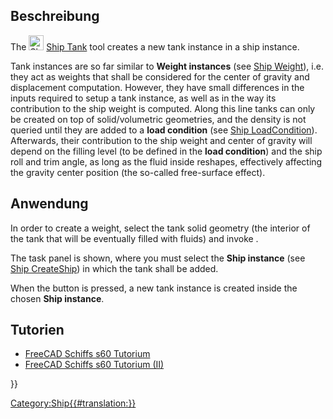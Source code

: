 <languages/>

{{Docnav/de
|[[Ship_Weight/de|Gewicht]]
|[[Ship_Capacity/de|Tankkapazität]]
|[[Ship_Workbench/de|Ship]]
|IconL=Ship_Weight.svg
|IconR=Ship_Capacity.svg
|IconC=Workbench_Ship.svg
}}

{{GuiCommand/de
|Name=Ship Tank
|Name/de=Ship Tank
|MenuLocation=Weights → Create a new tank
|Workbenches=[[Ship_Workbench/de|Ship]]
|Shortcut=
|SeeAlso=
}}

<span id="Description"></span>
==Beschreibung==

The [[Image:Ship_Tank.svg|24px]] [[Ship_Tank|Ship Tank]] tool creates a new tank instance in a ship instance.

Tank instances are so far similar to '''Weight instances''' (see [[Ship_Weight|Ship Weight]]), i.e. they act as weights that shall be considered for the center of gravity and displacement computation. However, they have small differences in the inputs required to setup a tank instance, as well as in the way its contribution to the ship weight is computed. Along this line tanks can only be created on top of solid/volumetric geometries, and the density is not queried until they are added to a '''load condition''' (see [[Ship_LoadCondition|Ship LoadCondition]]). Afterwards, their contribution to the ship weight and center of gravity will depend on the filling level (to be defined in the '''load condition''') and the ship roll and trim angle, as long as the fluid inside reshapes, effectively affecting the gravity center position (the so-called free-surface effect).

<span id="Usage"></span>
==Anwendung==

In order to create a weight, select the tank solid geometry (the interior of the tank that will be eventually filled with fluids) and invoke {{MenuCommand|Weights → [[Image:Ship_Tank.svg|16px]] Create a new tank}}.

The task panel is shown, where you must select the '''Ship instance''' (see [[Ship_CreateShip|Ship CreateShip]]) in which the tank shall be added.

When the {{Button|Accept}} button is pressed, a new tank instance is created inside the chosen '''Ship instance'''.

<span id="Tutorials"></span>
==Tutorien==

* [[FreeCAD-Ship s60 tutorial/de|FreeCAD Schiffs s60 Tutorium]]
* [[FreeCAD-Ship s60 tutorial (II)/de|FreeCAD Schiffs s60 Tutorium (II)]] 


{{Docnav/de
|[[Ship_Weight/de|Gewicht]]
|[[Ship_Capacity/de|Tankkapazität]]
|[[Ship_Workbench/de|Ship]]
|IconL=Ship_Weight.svg
|IconR=Ship_Capacity.svg
|IconC=Workbench_Ship.svg
}}

{{Userdocnavi{{#translation:}}}}
[[Category:Ship{{#translation:}}]]
